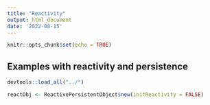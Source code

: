 ```yaml
---
title: "Reactivity"
output: html_document
date: '2022-08-15'
---
```


```r
knitr::opts_chunk$set(echo = TRUE)
```

## Examples with reactivity and persistence

```r
devtools::load_all("../")

reactObj <- ReactivePersistentObject$new(initReactivity = FALSE)
```